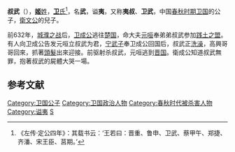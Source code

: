 {{模板:Infobox 先秦人物
|名称= 叔武
|图像=
|图说=
|姓=[[姬姓|姬]]
|氏=
|名=叔武
|字=
|别名=
|别字=
|谥号=
|时代=春秋前期
|国家=[[卫国|卫]] 
|身份=
|出生=
|逝世=前632年
|在位=
|父=[[衛文公|衛文公]]
|母=
|正妻=
|妾=
|子女=
|太子=
}}
'''叔武'''（{{bd|？||前632年||catIdx=S}}），[[姬姓|'''姬'''姓]]，[[卫氏|'''卫'''氏]]<ref>《左传·定公四年》：其载书云：‘王若曰：晋重、鲁申、卫武、蔡甲午、郑捷、齐潘、宋王臣、莒期。’</ref>，名'''武'''，谥'''夷'''，又称'''夷叔'''、'''卫武'''，中国[[春秋时期|春秋时期]][[卫国|卫国]]的公子，[[衛文公|衛文公]]的兒子。

前632年，[[城濮之战|城濮之战]]后，[[卫成公|卫成公]]逃往[[楚国|楚国]]，命大夫[[元咺|元咺]]奉弟弟叔武参加[[践土之盟|践土之盟]]。有人向卫成公告发元咺立叔武为君，[[宁武子|宁武子]]奉卫成公回国后，叔武正[[洗澡|洗澡]]，高興哥哥回來，抓著[[頭髮|頭髮]]出來迎接。前驱射杀叔武，元咺逃到[[晋国|晋国]]。衛成公知道叔武無罪，抱著叔武的屍體大哭一場。

==参考文献==
{{reflist}}

[[Category:卫国公子|Category:卫国公子]]
[[Category:卫国政治人物|Category:卫国政治人物]]
[[Category:春秋时代被杀害人物|Category:春秋时代被杀害人物]]
[[Category:谥夷|Category:谥夷]]
[[Category:姬姓|S]]